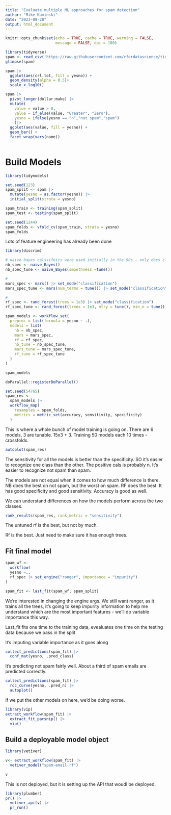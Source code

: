 ```yaml
---
title: "Evaluate multiple ML approaches for spam detection"
author: "Mike Kaminski"
date: "2023-09-28"
output: html_document
---
```


```r
knitr::opts_chunk$set(echo = TRUE, cache = TRUE, warning = FALSE,
                      message = FALSE, dpi = 180)
```

```r
library(tidyverse)
spam <- read_csv('https://raw.githubusercontent.com/rfordatascience/tidytuesday/master/data/2023/2023-08-15/spam.csv')
glimpse(spam)
```
```r
spam |>
  ggplot(aes(crl.tot, fill = yesno)) +
  geom_density(alpha = 0.5)+
  scale_x_log10()


```
```r
spam |>
  pivot_longer(dollar:make) |>
  mutate(
    value = value > 0,
    value = if_else(value, "Greater", "Zero"),
    yesno = ifelse(yesno == "n","not spam","spam") 
    )|>
  ggplot(aes(value, fill = yesno)) +
  geom_bar() +
  facet_wrap(vars(name))
    


```

# Build Models
```r
library(tidymodels)

set.seed(123)
spam_split <- spam |>
  mutate(yesno = as.factor(yesno)) |>
  initial_split(strata = yesno)

spam_train <- training(spam_split)
spam_test <- testing(spam_split)

set.seed(1244)
spam_folds <- vfold_cv(spam_train, strata = yesno)
spam_folds
```
Lots of feature engineering has already been done

```r
library(discrim)

# naive bayes calssifeirs were used initially in the 90s - only does classification
nb_spec <- naive_Bayes()
nb_spec_tune <- naive_Bayes(smoothness =tune())

#
mars_spec <- mars() |> set_mode("classification")
mars_spec_tune <- mars(num_terms = tune()) |> set_mode("classification")

#
rf_spec <- rand_forest(trees = 1e3) |> set_mode("classification")
rf_spec_tune <- rand_forest(trees = 1e3, mtry = tune(), min_n = tune()) |> set_mode("classification")

```

```r
spam_models <- workflow_set(
  preproc = list(formula = yesno ~ .),
  models = list(
    nb = nb_spec,
    mars = mars_spec,
    rf = rf_spec,
    nb_tune = nb_spec_tune,
    mars_tune = mars_spec_tune,
    rf_tune = rf_spec_tune
  )
)

spam_models
```

```r
doParallel::registerDoParallel()

set.seed(54765)
spam_res <- 
  spam_models |>
  workflow_map(
    resamples = spam_folds,
    metrics = metric_set(accuracy, sensitivity, specificity)
  )
```
This is where a whole bunch of model training is going on.  There are 6 models, 3 are tunable.  15x3 + 3.  Training 50 models each 10 times - crossfolds.

```r
autoplot(spam_res)
```
The sensitivity for all the models is better than the specificity.  SO it's easier to recognize one class than the other.  The positive cals is probably n.  It's easier to recognize not spam than spam.

The models are not equal when it comes to how much difference is there.  NB does the best on not spam, but the worst on spam.  RF does the best.  It has good specificity and good sensitivity.  Accuracy is good as well.

We can understand differences on how the models perform across the two classes.

```r
rank_results(spam_res, rank_metric = "sensitivity")
```
The untuned rf is the best, but not by much.

Rf is the best.  Just need to make sure it has enough trees.

## Fit final model
```r
spam_wf <-
  workflow(
  yesno ~.,
  rf_spec |> set_engine("ranger", importance = "impurity")
)

spam_fit <- last_fit(spam_wf, spam_split)

```
We're interested in changing the engine args.  We still want ranger, as it trains all the trees, it's going to keep impurity information to help me understand which are the most important features - we'll do variable importance this way.

Last_fit fits one time to the training data, evealuates one time on the testing data because we pass in the split

It's imputing variable importance as it goes along

```r
collect_predictions(spam_fit) |>
  conf_mat(yesno, .pred_class)
```
It's predicting not spam fairly well.  About a third of spam emails are predicted correctly.

```r
collect_predictions(spam_fit) |>
  roc_curve(yesno, .pred_n) |>
  autoplot()
```
If we put the other models on here, we'd be doing worse.

```r
library(vip)
extract_workflow(spam_fit) |>
  extract_fit_parsnip() |>
  vip()
```

## Build a deployable model object
```r
library(vetiver)

v<- extract_workflow(spam_fit) |>
  vetiver_model("spam-email-rf")

v
```
This is not deployed, but it is setting up the API that woudl be deployed.

```r
library(plumber)
pr() |>
  vetiver_api(v) |>
  pr_run()

```































